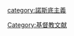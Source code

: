 {{Catnav|頁面分類|人类社会|運動|主义|諾斯底主義}}
{{Catnav|頁面分類|人类社会|社会科学|主义|諾斯底主義}}
{{Catnav|頁面分類|人类社会|政治|主义|諾斯底主義}}
{{Catnav|頁面分類|人类社会|宗教|宗教典籍|基督教經外作品}}
{{Catnav|頁面分類|人类社会|宗教|主义|諾斯底主義}}
{{Catnav|頁面分類|人文學科|哲学|主义|諾斯底主義}}

[[category:諾斯底主義|category:諾斯底主義]]
[[Category:基督教文献|Category:基督教文献]]